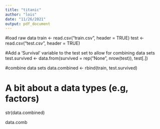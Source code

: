 ```yaml
---
title: "titanic"
author: "lois"
date: "11/26/2021"
output: pdf_document
---
```



#load raw data
train <- read.csv("train.csv", header = TRUE)
test <- read.csv("test.csv", header = TRUE)

#Add a 'Survival' variable to the test set to allow for combining data sets
test.survived <- data.from(survived = rep("None", nrow(test)), test[.])

#combine data sets
data.combined <- rbind(train, test.survived)

# A bit about a data types (e.g, factors)
str(data.combined)

data.comb
